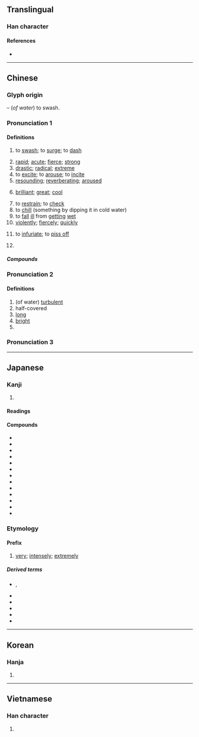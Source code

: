 {{character info/new}}
==Translingual==

===Han character===
{{Han char|rn=85|rad=水|as=13|sn=16|four=38140|canj=EHSK|ids=⿰氵敫}}

====References====
* {{Han ref|kx=0654.170|dkj=18438|dj=1064.140|hdz=31760.040|uh=6FC0|ud=28608|bh=BF45|bd=48965}}

----

==Chinese==
{{zh-forms}}

===Glyph origin===
{{Han etym}}
{{Han compound|水|alt1=氵|敫|ls=psc|c1=s|c2=p|t1=water}} – (''of water'') to swash.

===Pronunciation 1===
{{zh-pron
|m=jī
|m-s=
|c=gik1
|c-t=
|g=
|h=pfs=kie̍p/kit
|j=
|md=gék
|mn=xm,zz,tw:kek/qz:kiak
|mn-t=
|w=4jiq
|x=
|mc=2
|oc=1,2
|cat=v,a,adv,pn
}}

====Definitions====
{{zh-hanzi}}

# {{lb|zh|of water currents}} to [[swash]]; to [[surge]]; to [[dash]]
# [[rapid]]; [[acute]]; [[fierce]]; [[strong]]
# [[drastic]]; [[radical]]; [[extreme]]
# to [[excite]]; to [[arouse]]; to [[incite]]
# [[resounding]]; [[reverberating]]; [[aroused]]
# {{lb|zh|Cantonese}} [[brilliant]]; [[great]]; [[cool]]
# to [[restrain]]; to [[check]]
# to [[chill]] (something by dipping it in cold water)
# to [[fall]] [[ill]] from [[getting]] [[wet]]
# [[violently]]; [[fiercely]]; [[quickly]]
# {{lb|zh|Cantonese}} to [[infuriate]]; to [[piss off]]
#: {{zh-l|激嚫}}
#: {{zh-l|激死}}
# {{surname|lang=zh}}

=====Compounds=====
{{zh-der|激昂|激昂慷慨|激變|激辯|激磁|激盪|激動|激發|激發態|激奮|激憤|激光|激光唱機|激光唱片|激光打印機|激光計算機|激光器|激光視盤|激光照排|激化|激活|激將|激將法|激進|激劇|激浪|激勵|激烈|激靈|激流|激論|激酶|激惱|激怒|激切|激情|激素|激湍|激揚|激湧|激越|激增|激戰|激濁揚清|令人激賞|偏激|偏激之詞|制約刺激|刺激|刺激性|刺激素|刺激類化|勇退激流|奮激|性激素|感激|感激不盡|感激流涕|感激涕泗|感激涕零|慷慨激昂|慷慨激烈|憤激|推激|揚清激濁|條件刺激|植物激素|沖激|沽激|激刺|激勃素|激厲|激問|激忿填膺|激楚|激激|激煩|激筒|激聒|激話|激貪厲俗|激賞|生長激素|由衷感激|相激|矯激奇詭|窺御激夫|群情激憤|腦力激盪|衝波激浪|衝激|褊激|詭激|過激|雄性激素|風激電飛|風激電駭|黃體激素}}

===Pronunciation 2===
{{zh-pron
|m=jiào
|mc=1
|oc=n,1
|cat=a,v
}}

====Definitions====
{{zh-hanzi}}

# (of water) [[turbulent]]
# half-covered
# [[long]]
# [[bright]]
# {{zh-alt-form|噭}}

===Pronunciation 3===
{{zh-see|徼|v}}
----

==Japanese==

===Kanji===
{{ja-kanji|grade=6|rs=水13}}

# {{defn|lang=ja|sort=水13}}

====Readings====
{{ja-readings
|goon=きゃく
|kanon=けき
|kanyoon=げき
|kun=はげ-し.い, はげ-ます
}}

====Compounds====
* {{ja-r|激減|げきげん}}
* {{ja-r|激昂|げきこう}}
* {{ja-r|激震|げきしん}}
* {{ja-r|激甚|げきじん}}
* {{ja-r|激戦|げきせん}}
* {{ja-r|激痛|げきつう}}
* {{ja-r|激%怒|げき%ど}}
* {{ja-r|激闘|げきとう}}
* {{ja-r|激動|げきどう}}
* {{ja-r|激突|げきとつ}}
* {{ja-r|激雷|げきらい}}
* {{ja-r|激励|げきれい}}
* {{ja-r|激論|げきろん}}

===Etymology===
{{ja-kanjitab|げき|yomi=o}}

====Prefix====
{{ja-pos|prefix|げき}}

# {{lb|ja|informal}} [[very]]; [[intensely]]; [[extremely]]

=====Derived terms=====
* {{ja-r|激安|げきやす}}, {{ja-r|激高|げきたか}}
* {{ja-r|激おこぷんぷん丸|げきおこ ぷんぷん まる}}
* {{ja-r|激愛|げきあい}}
* {{ja-r|激写|げきしゃ}}
* {{ja-r|激ヤバ|げきヤバ}}
* {{ja-r|激レア|げきレア}}

----

==Korean==

===Hanja===
{{ko-hanja|hangeul=격|eumhun=|rv=gyeok|mr=kyŏk|y=kyek}}

# {{defn|lang=ko|sort=水13}}

----

==Vietnamese==

===Han character===
{{vi-hantu|[[váng]]<!--What is "váng" doing here?-->, [[khích]], [[kích]]|rs=水13}}

# {{defn|lang=vi|sort=水13}}